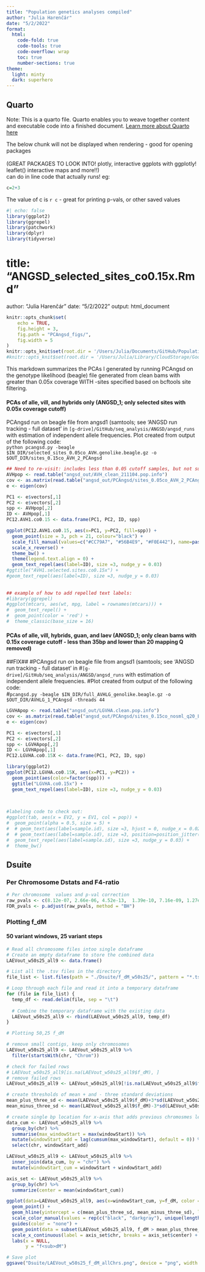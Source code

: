 ```yaml
---
title: "Population genetics analyses compiled"
author: "Julia Harenčár"
date: "5/2/2022"
format: 
  html:
    code-fold: true
    code-tools: true
    code-overflow: wrap
    toc: true
    number-sections: true
theme:
  light: minty
  dark: superhero
---
```


## Quarto

Note: This is a quarto file. Quarto enables you to weave together content and executable code into a finished document. [Learn more about Quarto here](https://quarto.org)

The below chunk will not be displayed when rendering - good for opening packages\
\
(GREAT PACKAGES TO LOOK INTO! plotly, interactive ggplots with ggplotly! leaflet() interactive maps and more!!)\
can do in line code that actually runs! eg:

```r
c=2+3
```

The value of c is `r c` - great for printing p-vals, or other saved values

```r
#| echo: false
library(ggplot2)
library(ggrepel)
library(patchwork)
library(dplyr)
library(tidyverse)
```

# title: "ANGSD_selected_sites_co0.15x.Rmd"

author: "Julia Harenčár" date: "5/2/2022" output: html_document

```r
knitr::opts_chunk$set(
	echo = TRUE,
	fig.height = 3,
	fig.path = "PCAngsd_figs/",
	fig.width = 5
)
knitr::opts_knit$set(root.dir = '/Users/Julia/Documents/GitHub/Population_genetics_vill_alle')
#knitr::opts_knit$set(root.dir = '/Users/Julia/Library/CloudStorage/GoogleDrive-jharenca@ucsc.edu/My Drive/GitHub/seq_analysis/ANGSD')
```

This markdown summarizes the PCAs I generated by running PCAngsd on the genotype likelihood (beagle) file generated from clean bams with greater than 0.05x coverage WITH -sites specified based on bcftools site filtering.

#### PCAs of alle, vill, and hybrids only (ANGSD_1; only selected sites with 0.05x coverage cutoff)

PCAngsd run on beagle file from angsd1 (samtools; see 'ANGSD run tracking - full dataset' in `[g-drive]/GitHub/seq_analysis/ANGSD/angsd_runs` with estimation of independent allele frequencies. Plot created from output of the following code:\
`python pcangsd.py -beagle $IN_DIR/selected_sites_0.05co_AVH.genolike.beagle.gz -o $OUT_DIR/sites_0.15co_AVH_2_PCAngsd`

```r
## Need to re-visit: includes less than 0.05 cutoff samples, but not sure that is bad
AVHpop <- read.table("angsd_out/AVH_clean_211104.pop.info")
cov <- as.matrix(read.table("angsd_out/PCAngsd/sites_0.05co_AVH_2_PCAngsd.cov"))
e <- eigen(cov)

PC1 <- e$vectors[,1]
PC2 <- e$vectors[,2]
spp <- AVHpop[,2]
ID <- AVHpop[,1]
PC12.AVH1.co0.15 <- data.frame(PC1, PC2, ID, spp)

ggplot(PC12.AVH1.co0.15, aes(x=PC1, y=PC2, fill=spp)) +
  geom_point(size = 3, pch = 21, colour="black") +
  scale_fill_manual(values=c("#CC79A7", "#56B4E9", "#F0E442"), name=paste("Field called \n species"), labels=c(expression(italic("C. allenii")), "hybrid", expression(italic("C. villosissimus")))) +
  scale_x_reverse() +
  theme_bw() +
  theme(legend.text.align = 0) + 
  geom_text_repel(aes(label=ID), size =3, nudge_y = 0.03)
#ggtitle("AVH1.selected.sites.co0.15x") +
#geom_text_repel(aes(label=ID), size =3, nudge_y = 0.03)
 
  
## example of how to add repelled text labels:
#library(ggrepel)
#ggplot(mtcars, aes(wt, mpg, label = rownames(mtcars))) +
#  geom_text_repel() +
#  geom_point(color = 'red') +
#  theme_classic(base_size = 16)
```

#### PCAs of alle, vill, hybrids, guan, and laev (ANGSD_1; only clean bams with 0.15x coverage cutoff - less than 35bp and lower than 20 mapping Q removed)

##FIX## #PCAngsd run on beagle file from angsd1 (samtools; see 'ANGSD run tracking - full dataset' in \#`[g-drive]/GitHub/seq_analysis/ANGSD/angsd_runs` with estimation of independent allele frequencies. #Plot created from output of the following code:\
\#`pcangsd.py -beagle $IN_DIR/full_AVHLG_genolike.beagle.gz -o $OUT_DIR/AVHLG_1_PCAngsd -threads 44`

```r
LGVHApop <- read.table("angsd_out/LGVHA.clean.pop.info")
cov <- as.matrix(read.table("angsd_out/PCAngsd/sites_0.15co_nosml_q20_LGVHA_PCAngsd.cov"))
e <- eigen(cov)

PC1 <- e$vectors[,1]
PC2 <- e$vectors[,2]
spp <- LGVHApop[,2]
ID <- LGVHApop[,1]
PC12.LGVHA.co0.15X <- data.frame(PC1, PC2, ID, spp)

library(ggplot2)
ggplot(PC12.LGVHA.co0.15X, aes(x=PC1, y=PC2)) +
  geom_point(aes(color=factor(spp))) +
  ggtitle("LGVHA.co0.15x") +
  geom_text_repel(aes(label=ID), size =3, nudge_y = 0.03) 
 
  

#labeling code to check out:
#ggplot(tab, aes(x = EV2, y = EV1, col = pop)) +
#  geom_point(alpha = 0.5, size = 5) +
#  # geom_text(aes(label=sample.id), size =3, hjust = 0, nudge_x = 0.02) +
#  # geom_text(aes(label=sample.id), size =3, position=position_jitter(width=0.2,height=0,2)) +
#  geom_text_repel(aes(label=sample.id), size =3, nudge_y = 0.03) +
#  theme_bw()
```

## Dsuite

### Per Chromosome Dstats and F4-ratio

```r
# Per chromosome  values and p-val correction
raw_pvals <- c(8.12e-07, 2.66e-06, 4.52e-13,  1.39e-10, 7.16e-09, 1.27e-07, 1.20e-06, 1.05e-10, 6.95e-05)
FDR_pvals <- p.adjust(raw_pvals, method = "BH")
```

### Plotting f_dM

#### 50 variant windows, 25 variant steps

```r
# Read all chromosome files intoo single dataframe
# Create an empty dataframe to store the combined data
LAEVout_w50s25_all9 <- data.frame()

# List all the .tsv files in the directory
file_list <- list.files(path = "./Dsuite/f_dM_w50s25/", pattern = "*.tsv", full.names = TRUE)

# Loop through each file and read it into a temporary dataframe
for (file in file_list) {
  temp_df <- read.delim(file, sep = "\t")
  
  # Combine the temporary dataframe with the existing data
  LAEVout_w50s25_all9 <- rbind(LAEVout_w50s25_all9, temp_df)
}

# Plotting 50,25 f_dM

# remove small contigs, keep only chromosomes
LAEVout_w50s25_all9 <- LAEVout_w50s25_all9 %>% 
  filter(startsWith(chr, "Chrom"))

# check for failed rows
# LAEVout_w50s25_all9[is.na(LAEVout_w50s25_all9$f_dM), ]
# remove failed rows
LAEVout_w50s25_all9 <- LAEVout_w50s25_all9[!is.na(LAEVout_w50s25_all9$f_dM), ]

# create thresholds of mean + and - three standard deviations
mean_plus_three_sd <- mean(LAEVout_w50s25_all9$f_dM)+3*sd(LAEVout_w50s25_all9$f_dM)
mean_minus_three_sd <- mean(LAEVout_w50s25_all9$f_dM)-3*sd(LAEVout_w50s25_all9$f_dM)

# create single bp location for x-axis that adds previous chromosmes lengths
data_cum <- LAEVout_w50s25_all9 %>% 
  group_by(chr) %>% 
  summarise(max_windowStart = max(windowStart)) %>% 
  mutate(windowStart_add = lag(cumsum(max_windowStart), default = 0)) %>% 
  select(chr, windowStart_add)

LAEVout_w50s25_all9 <- LAEVout_w50s25_all9 %>% 
  inner_join(data_cum, by = "chr") %>% 
  mutate(windowStart_cum = windowStart + windowStart_add)

axis_set <- LAEVout_w50s25_all9 %>% 
  group_by(chr) %>% 
  summarize(center = mean(windowStart_cum))

ggplot(data=LAEVout_w50s25_all9, aes(x=windowStart_cum, y=f_dM, color = as_factor(chr))) +
  geom_point() +
  geom_hline(yintercept = c(mean_plus_three_sd, mean_minus_three_sd), linetype = "dashed", color = "red") +
  scale_color_manual(values = rep(c("black", "darkgray"), unique(length(axis_set$chr)))) +
  guides(color = "none") +
  geom_point(data = subset(LAEVout_w50s25_all9, f_dM > mean_plus_three_sd | f_dM < mean_minus_three_sd), color = "red") +
  scale_x_continuous(label = axis_set$chr, breaks = axis_set$center) +
  labs(x = NULL, 
       y = "f<sub>dM")

# Save plot
ggsave("Dsuite/LAEVout_w50s25_f_dM_allChrs.png", device = "png", width = 110, height = 7, units = "cm")

```

\
